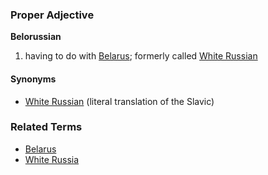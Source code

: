 ===Proper Adjective===
'''Belorussian'''

# having to do with [[Belarus]]; formerly called [[White Russian]]

====Synonyms====
*[[White Russian]] (literal translation of the Slavic)

===Related Terms===
*[[Belarus]]
*[[White Russia]]